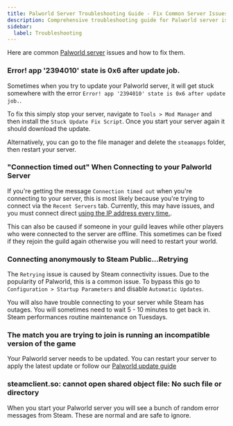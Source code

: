 ```yaml
---
title: Palworld Server Troubleshooting Guide - Fix Common Server Issues
description: Comprehensive troubleshooting guide for Palworld server issues. Fix connection timeouts, update errors, Steam connectivity problems, and version mismatches with proven solutions.
sidebar:
  label: Troubleshooting
---
```


Here are common [Palworld server](https://www.gamehostbros.com/palworld-server-hosting/) issues and how to fix them.

### Error! app '2394010' state is 0x6 after update job.

Sometimes when you try to update your Palworld server, it will get stuck somewhere with the error `Error! app '2394010' state is 0x6 after update job.`. 

To fix this simply stop your server, navigate to `Tools > Mod Manager` and then install the `Stuck Update Fix Script`. Once you start your server again it should download the update. 

Alternatively, you can go to the file manager and delete the `steamapps` folder, then restart your server.

### "Connection timed out" When Connecting to your Palworld Server

If you're getting the message `Connection timed out` when you're connecting to your server, this is most likely because you're trying to connect via the `Recent Servers` tab. Currently, this may have issues, and you must connect direct [using the IP address every time.](/games/palworld/connect-to-your-server/).

This can also be caused if someone in your guild leaves while other players who were connected to the server are offline. This sometimes can be fixed if they rejoin the guild again otherwise you will need to restart your world.

### Connecting anonymously to Steam Public...Retrying

The `Retrying` issue is caused by Steam connectivity issues. Due to the popularity of Palworld, this is a common issue. To bypass this go to `Configuration > Startup Parameters` and disable `Automatic Updates`.

You will also have trouble connecting to your server while Steam has outages. You will sometimes need to wait 5 - 10 minutes to get back in. Steam performances routine maintenance on Tuesdays.

### The match you are trying to join is running an incompatible version of the game

Your Palworld server needs to be updated. You can restart your server to apply the latest update or follow our [Palworld update guide](/games/palworld/update-your-server/)

### steamclient.so: cannot open shared object file: No such file or directory

When you start your Palworld server you will see a bunch of random error messages from Steam. These are normal and are safe to ignore.
